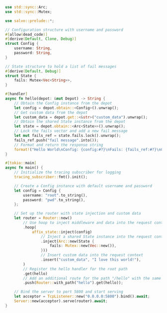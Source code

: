 
```rust  title="affix-state/src/main.rs"
use std::sync::Arc;
use std::sync::Mutex;

use salvo::prelude::*;

// Configuration structure with username and password
#[allow(dead_code)]
#[derive(Default, Clone, Debug)]
struct Config {
    username: String,
    password: String,
}

// State structure to hold a list of fail messages
#[derive(Default, Debug)]
struct State {
    fails: Mutex<Vec<String>>,
}

#[handler]
async fn hello(depot: &mut Depot) -> String {
    // Obtain the Config instance from the depot
    let config = depot.obtain::<Config>().unwrap();
    // Get custom data from the depot
    let custom_data = depot.get::<&str>("custom_data").unwrap();
    // Obtain the shared State instance from the depot
    let state = depot.obtain::<Arc<State>>().unwrap();
    // Lock the fails vector and add a new fail message
    let mut fails_ref = state.fails.lock().unwrap();
    fails_ref.push("fail message".into());
    // Format and return the response string
    format!("Hello World\nConfig: {config:#?}\nFails: {fails_ref:#?}\nCustom Data: {custom_data}")
}

#[tokio::main]
async fn main() {
    // Initialize the tracing subscriber for logging
    tracing_subscriber::fmt().init();

    // Create a Config instance with default username and password
    let config = Config {
        username: "root".to_string(),
        password: "pwd".to_string(),
    };

    // Set up the router with state injection and custom data
    let router = Router::new()
        // Use hoop to inject middleware and data into the request context
        .hoop(
            affix_state::inject(config)
                // Inject a shared State instance into the request context
                .inject(Arc::new(State {
                    fails: Mutex::new(Vec::new()),
                }))
                // Insert custom data into the request context
                .insert("custom_data", "I love this world!"),
        )
        // Register the hello handler for the root path
        .get(hello)
        // Add an additional route for the path "/hello" with the same handler
        .push(Router::with_path("hello").get(hello));

    // Bind the server to port 5800 and start serving
    let acceptor = TcpListener::new("0.0.0.0:5800").bind().await;
    Server::new(acceptor).serve(router).await;
}

```